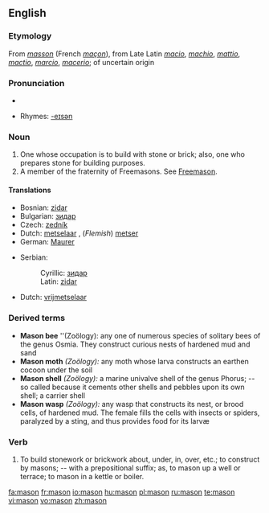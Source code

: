 {{see|Mason}}
{{wikipedia|dab=mason}}
==English==

===Etymology===
From {{OF.}} ''[[masson]]'' (French ''[[maçon]]''), from Late Latin ''[[macio]]'', ''[[machio]]'', ''[[mattio]]'', ''[[mactio]]'', ''[[marcio]]'', ''[[macerio]]''; of uncertain origin

===Pronunciation===
*{{audio|en-us-mason.ogg|Audio (US)}}

*Rhymes: [[Rhymes:English:-eɪsən|-eɪsən]]

===Noun===
{{en-noun}}

# One whose occupation is to build with stone or brick; also, one who prepares stone for building purposes.
# A member of the fraternity of Freemasons. See [[Freemason]].

====Translations====
{{trans-top|one who builds with stone or brick}}
*Bosnian: [[zidar#Bosnian|zidar]] {{m}}
*Bulgarian: [[зидар#Bulgarian|зидар]] {{m}}
* Czech: [[zedník]] {{m}}
*Dutch: [[metselaar]] {{m}}, (''Flemish'') [[metser]] {{m}}
*German: [[Maurer]] {{m}}
{{trans-mid}}
*Serbian:
*:Cyrillic: [[зидар#Serbian|зидар]] {{m}}
*:Latin: [[zidar#Serbian|zidar]] {{m}}
{{trans-bottom}}

{{trans-top|Freemason}}
*Dutch: [[vrijmetselaar]] {{m}}
{{trans-mid}}
{{trans-bottom}}

===Derived terms===
{{rfc|create separate entries}}
*'''Mason bee''' ''(Zoölogy):  any one of numerous species of solitary bees of the genus Osmia. They construct curious nests of hardened mud and sand
*'''Mason moth''' ''(Zoölogy):'' any moth whose larva constructs an earthen cocoon under the soil
*'''Mason shell''' ''(Zoölogy):'' a marine univalve shell of the genus Phorus; -- so called because it cements other shells and pebbles upon its own shell; a carrier shell
*'''Mason wasp''' ''(Zoölogy):'' any wasp that constructs its nest, or brood cells, of hardened mud. The female fills the cells with insects or spiders, paralyzed by a sting, and thus provides food for its larvæ

===Verb===
{{en-verb}}

# {{transitive}} To build stonework or brickwork about, under, in, over, etc.; to construct by masons; -- with a prepositional suffix; as, to mason up a well or terrace; to mason in a kettle or boiler.

[[fa:mason]]
[[fr:mason]]
[[io:mason]]
[[hu:mason]]
[[pl:mason]]
[[ru:mason]]
[[te:mason]]
[[vi:mason]]
[[vo:mason]]
[[zh:mason]]